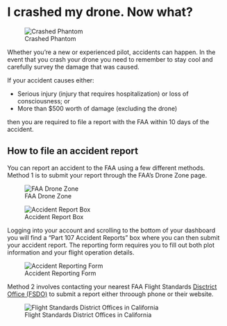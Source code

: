 # I crashed my drone. Now what?

![Crashed Phantom](images\DroneCrash.jpg)

Whether you're a new or experienced pilot, accidents can happen. In the event that you crash your drone you need to remember to stay cool and carefully survey the damage that was caused. 

If your accident causes either:

- Serious injury (injury that requires hospitalization) or loss of consciousness; or
- More than $500 worth of damage (excluding the drone)

then you are required to file a report with the FAA within 10 days of the accident.


## How to file an accident report

You can report an accident to the FAA using a few different methods. Method 1 is to submit your report through the FAA's Drone Zone page. 

![FAA Drone Zone](images\FAA_DroneZone.png)

![Accident Report Box](images\DroneZone_AccidentReport.png)

Logging into your account and scrolling to the bottom of your dashboard you will find a "Part 107 Accident Reports" box where you can then submit your accident report. The reporting form requires you to fill out both plot information and your flight operation details.

![Accident Reporting Form](images\DroneZone_Accident_Form.png)

Method 2 involves contacting your nearest FAA Flight Standards [Disctrict Office (FSDO)](https://www.faa.gov/about/office_org/field_offices/fsdo/) to submit a report either throough phone or their website. 

![Flight Standards District Offices in California](images\FAA_California_FSDO.png)
